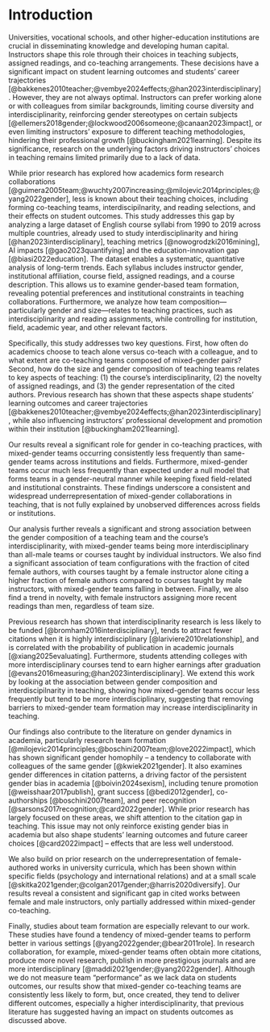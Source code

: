 # Introduction

Universities, vocational schools, and other higher-education institutions are crucial in disseminating knowledge and developing human capital. Instructors shape this role through their choices in teaching subjects, assigned readings, and co-teaching arrangements. These decisions have a significant impact on student learning outcomes and students' career trajectories [@bakkenes2010teacher;@vembye2024effects;@han2023interdisciplinary]. However, they are not always optimal. Instructors can prefer working alone or with colleagues from similar backgrounds, limiting course diversity and interdisciplinarity, reinforcing gender stereotypes on certain subjects  [@ellemers2018gender;@lockwood2006someone;@canaan2023impact], or even limiting instructors' exposure to different teaching methodologies, hindering their professional growth [@buckingham2021learning]. Despite its significance, research on the underlying factors driving instructors' choices in teaching remains limited primarily due to a lack of data.

<!-- While prior research has examined academics' decision-making in research collaborations, less is known about how these decisions shape teaching practices and, in turn, student outcomes. This study contributes to this literature by analysing a massive dataset of English course syllabi taught between 1990 and 2019 across several countries. This dataset allows for a systematic, quantative analysis of trends over multiple years [@nowogrodzki2016mining]. Each syllabus provides detailed information about the instructors, including their gender, the institution, and the course's content, including its field, assigned readings, and an overall description of its content. This data allows us to systematically examine how instructors of different genders form teams, shedding light on gender preferences and institutional constraints in teaching collaboration. Additionally, by computing various metrics related to teaching content, this data lets us assess how different configurations of the teaching teams --- gender composition and size --- associate with teaching practices, particularly interdisciplinarity and the assigned readings, controlling for institution, field, academic year, and other potential drivers of content. -->

While prior research has explored how academics form research collaborations [@guimera2005team;@wuchty2007increasing;@milojevic2014principles;@yang2022gender], less is known about their teaching choices, including forming co-teaching teams, interdiscipilnarity, and reading selections, and their effects on student outcomes. This study addresses this gap by analyzing a large dataset of English course syllabi from 1990 to 2019 across multiple countries, already used to study interdisciplinarity and hiring [@han2023interdisciplinary], teaching metrics [@nowogrodzki2016mining], AI impacts [@gao2023quantifying] and the education-innovation gap [@biasi2022education]. The dataset enables a systematic, quantitative analysis of long-term trends. Each syllabus includes instructor gender, institutional affiliation, course field, assigned readings, and a course description. This allows us to examine gender-based team formation, revealing potential preferences and institutional constraints in teaching collaborations. Furthermore, we analyze how team composition—particularly gender and size—relates to teaching practices, such as interdisciplinarity and reading assignments, while controlling for institution, field, academic year, and other relevant factors.

Specifically, this study addresses two key questions. First, how often do academics choose to teach alone versus co-teach with a colleague, and to what extent are co-teaching teams composed of mixed-gender pairs? Second, how do the size and gender composition of teaching teams relates to key aspects of teaching: (1) the course's interdisciplinarity, (2) the novelty of assigned readings, and (3) the gender representation of the cited authors. Previous research has shown that these aspects shape students' learning outcomes and career trajectories [@bakkenes2010teacher;@vembye2024effects;@han2023interdisciplinary], while also influencing instructors' professional development and promotion within their institution [@buckingham2021learning].

Our results reveal a significant role for gender in co-teaching practices, with mixed-gender teams occurring consistently less frequently than same-gender teams across institutions and fields. Furthermore, mixed-gender teams occur much less frequently than expected under a null model that forms teams in a gender-neutral manner while keeping fixed field-related and institutional constraints. These findings underscore a consistent and widespread underrepresentation of mixed-gender collaborations in teaching, that is not fully explained by unobserved differences across fields or institutions. 

Our analysis further reveals a significant and strong association between the gender composition of a teaching team and the course's interdisciplinarity, with mixed-gender teams being more interdisciplinary than all-male teams or courses taught by individual instructors. We also find a significant association of team configurations with the fraction of cited female authors, with courses taught by a female instructor alone citing a higher fraction of female authors compared to courses taught by male instructors, with mixed-gender teams falling in between. Finally, we also find a trend in novelty, with female instructors assigning more recent readings than men, regardless of team size. 

Previous research has shown that interdisciplinarity research is less likely to be funded [@bromham2016interdisciplinary], tends to attract fewer citations when it is highly interdisciplinary [@lariviere2010relationship], and is correlated with the probability of publication in academic journals [@xiang2025evaluating]. Furthermore, students attending colleges with more interdisciplinary courses tend to earn higher earnings after graduation [@evans2016measuring;@han2023interdisciplinary]. We extend this work by looking at the association between gender composition and interdiscipilnarity in teaching, showing how mixed-gender teams occur less frequently but tend to be more interdisciplinary, suggesting that removing barriers to mixed-gender team formation may increase interdisciplinarity in teaching.

Our findings also contribute to the literature on gender dynamics in academia, particularly research team formation [@milojevic2014principles;@boschini2007team;@love2022impact], which has shown significant gender homophily -- a tendency to collaborate with colleagues of the same gender [@kwiek2021gender]. It also examines gender differences in citation patterns, a driving factor of the persistent gender bias in academia [@boivin2024sexism], including tenure promotion [@weisshaar2017publish], grant success [@bedi2012gender], co-authorships [@boschini2007team], and peer recognition [@sarsons2017recognition;@card2022gender]. While prior research has largely focused on these areas, we shift attention to the citation gap in teaching. This issue may not only reinforce existing gender bias in academia but also shape students' learning outcomes and future career choices [@card2022impact] -- effects that are less well understood.

We also build on prior research on the underrepresentation of female-authored works in university curricula, which has been shown within specific fields (psychology and international relations) and at a small scale [@skitka2021gender;@colgan2017gender;@harris2020diversify]. Our results reveal a consistent and significant gap in cited works between female and male instructors, only partially addressed within mixed-gender co-teaching. 

Finally, studies about team formation are especially relevant to our work. These studies have found a tendency of mixed-gender teams to perform better in various settings  [@yang2022gender;@bear2011role]. In research collaboration, for example, mixed-gender teams often obtain more citations, produce more novel research, publish in more prestigious journals and are more interdisciplinary [@maddi2021gender;@yang2022gender]. Although we do not measure team "performance" as we lack data on students outcomes, our results show that mixed-gender co-teaching teams are consistently less likely to form, but, once created, they tend to deliver different outcomes, especially a higher interdisciplinarity, that previous literature has suggested having an impact on students outcomes as discussed above.